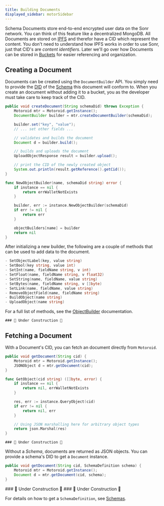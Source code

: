 ```yaml
---
title: Building Documents
displayed_sidebar: motorSidebar
---
```



<APIButton href="/api/schema" label="Schema API" type="info" />

Schema Documents store end-to-end encrypted user data on the Sonr network. You can think of this feature like a decentralized MongoDB. All Documents are stored on [IPFS](https://ipfs.io) and therefor have a CID which represent the content. You don't need to understand how IPFS works in order to use Sonr, just that CID's are _content identifiers_. Later we'll go over how Documents can be stored in [Buckets](/docs/motor-sdk/storage/buckets.mdx) for easier referencing and organization.

## Creating a Document

Documents can be created using the `DocumentBuilder` API. You simply need to provide the [DID](#) of the [Schema](#) this document will conform to. When you create an document without adding it to a bucket, you as the developer must take care to keep track of the CID.

<Tabs groupId="platform">
   <TabItem value="android" label="☕ Java (Android)">

```java
public void createDocument(String schemaDid) throws Exception {
    Motoroid mtr = Motoroid.getInstance();
    DocumentBuilder builder = mtr.createDocumentBuilder(schemaDid);

    builder.set("key", "value");
    // ... set other fields ...

    // validates and builds the document
    Document d = builder.build();

    // builds and uploads the document
    UploadObjectResponse result = builder.upload();

    // print the CID of the newly created object
    System.out.println(result.getReference().getCid());
}

```

  </TabItem>
  <TabItem value="go" label="🐹 Go" default>

```go
func NewObjectBuilder(name, schemaDid string) error {
	if instance == nil {
		return errWalletNotExists
	}

	builder, err := instance.NewObjectBuilder(schemaDid)
	if err != nil {
		return err
	}

	objectBuilders[name] = builder
	return nil
}
```

After initializing a new builder, the following are a couple of methods that can be used to add data to the document.

```go
- SetObjectLabel(key, value string)
- SetBool(key string, value int)
- SetInt(name, fieldName string, v int)
- SetFloat(name, fieldName string, v float32)
- SetString(name, fieldName, value string)
- SetBytes(name, fieldName string, v []byte)
- SetLink(name, fieldName, value string)
- RemoveObjectField(name, fieldName string)
- BuildObject(name string)
- UploadObject(name string)
```

For a full list of methods, see the [ObjectBuilder](https://pkg.go.dev/github.com/sonr-io/sonr@v0.4.0/bind/motor-mobile) documentation.

  </TabItem>
  <TabItem value="flutter" label="🎯 Dart">

    ### 🚧 Under Construction 🚧

  </TabItem>
</Tabs>

## Fetching a Document

With a Document's CID, you can fetch an document directly from `Motoroid`.

<Tabs groupId="platform">
    <TabItem value="android" label="☕ Java (Android)">

```java
public void getDocument(String cid) {
    Motoroid mtr = Motoroid.getInstance();
    JSONObject d = mtr.getDocument(cid);
}
```

  </TabItem>
  <TabItem value="go" label="🐹 Go" default>

```go
func GetObject(cid string) ([]byte, error) {
	if instance == nil {
		return nil, errWalletNotExists
	}

	res, err := instance.QueryObject(cid)
	if err != nil {
		return nil, err
	}

	// Using JSON marshalling here for arbitrary object types
	return json.Marshal(res)
}
```

  </TabItem>
  <TabItem value="flutter" label="🎯 Dart">

    ### 🚧 Under Construction 🚧

  </TabItem>
</Tabs>

Without a _Schema_, documents are returned as JSON objects. You can provide a schema's DID to get a `Document` instance.

<Tabs groupId="platform">
    <TabItem value="android" label="☕ Java">

```java
public void getDocument(String cid, SchemaDefinition schema) {
    Motoroid mtr = Motoroid.getInstance();
    Document d = mtr.getDocument(cid, schema);
}
```

  </TabItem>
  <TabItem value="go" label="🐹 Go" default>
    ### 🚧 Under Construction 🚧
  </TabItem>
  <TabItem value="flutter" label="🎯 Dart">
    ### 🚧 Under Construction 🚧
  </TabItem>
</Tabs>

For details on how to get a `SchemaDefinition`, see [Schemas](/docs/highway/modules/schemas.mdx).
